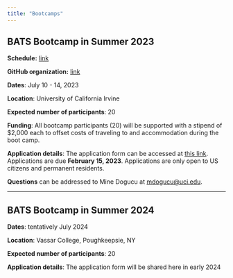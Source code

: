 ```yaml
---
title: "Bootcamps"
---
```


## BATS Bootcamp in Summer 2023

**Schedule:** [link](https://bayes-bats.github.io/bootcamp-material/)

**GitHub organization:** [link](https://github.com/bayes-bats)

**Dates**: July 10 - 14, 2023

**Location**: University of California Irvine

**Expected number of participants**: 20

**Funding**: All bootcamp participants (20) will be supported with a stipend of $2,000 each to offset costs of traveling to and accommodation during the boot camp.

**Application details**: The application form can be accessed at [this link](https://duke.qualtrics.com/jfe/form/SV_2sDimvyrSaeAl1A). Applications are due **February 15, 2023**. Applications are only open to US citizens and permanent residents.

**Questions** can be addressed to Mine Dogucu at [mdogucu@uci.edu](mailto:mdogucu@uci.edu).

---

## BATS Bootcamp in Summer 2024

**Dates**: tentatively July 2024

**Location**: Vassar College, Poughkeepsie, NY

**Expected number of participants**: 20

**Application details**: The application form will be shared here in early 2024
